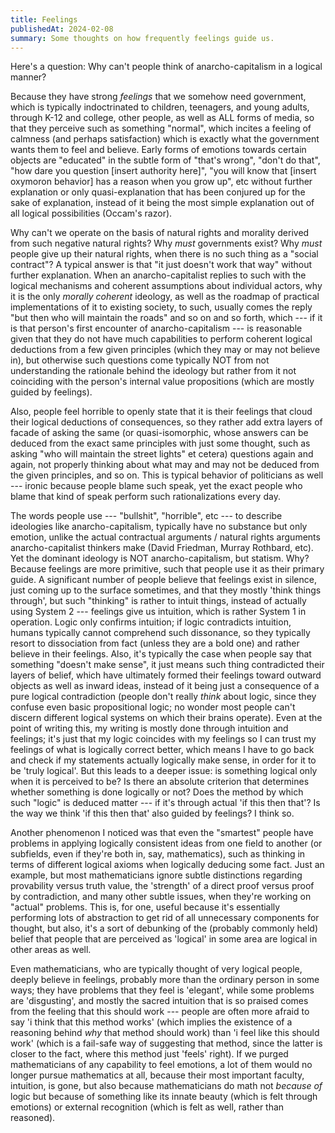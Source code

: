 ```yaml
---
title: Feelings
publishedAt: 2024-02-08
summary: Some thoughts on how frequently feelings guide us.
---
```


Here's a question: Why can't people think of anarcho-capitalism in a logical manner?

Because they have strong *feelings* that we somehow need government, which is typically indoctrinated to children, teenagers, and young adults, through K-12 and college, other people, as well as ALL forms of media, so that they perceive such as something "normal", which incites a feeling of calmness (and perhaps satisfaction) which is exactly what the government wants them to feel and believe. Early forms of emotions towards certain objects are "educated" in the subtle form of "that's wrong", "don't do that", "how dare you question [insert authority here]", "you will know that [insert oxymoron behavior] has a reason when you grow up", etc without further explanation or only quasi-explanation that has been conjured up for the sake of explanation, instead of it being the most simple explanation out of all logical possibilities (Occam's razor).

Why can't we operate on the basis of natural rights and morality derived from such negative natural rights? Why *must* governments exist? Why *must* people give up their natural rights, when there is no such thing as a "social contract"? A typical answer is that "it just doesn't work that way" without further explanation. When an anarcho-capitalist replies to such with the logical mechanisms and coherent assumptions about individual actors, why it is the only *morally coherent* ideology, as well as the roadmap of practical implementations of it to existing society, to such, usually comes the reply "but then who will maintain the roads" and so on and so forth, which --- if it is that person's first encounter of anarcho-capitalism --- is reasonable given that they do not have much capabilities to perform coherent logical deductions from a few given principles (which they may or may not believe in), but otherwise such questions come typically NOT from not understanding the rationale behind the ideology but rather from it not coinciding with the person's internal value propositions (which are mostly guided by feelings).

Also, people feel horrible to openly state that it is their feelings that cloud their logical deductions of consequences, so they rather add extra layers of facade of asking the same (or quasi-isomorphic, whose answers can be deduced from the exact same principles with just some thought, such as asking "who will maintain the street lights" et cetera) questions again and again, not properly thinking about what may and may not be deduced from the given principles, and so on. This is typical behavior of politicians as well --- ironic because people blame such speak, yet the exact people who blame that kind of speak perform such rationalizations every day.

The words people use --- "bullshit", "horrible", etc --- to describe ideologies like anarcho-capitalism, typically have no substance but only emotion, unlike the actual contractual arguments / natural rights arguments anarcho-capitalist thinkers make (David Friedman, Murray Rothbard, etc). Yet the dominant ideology is NOT anarcho-capitalism, but statism. Why? Because feelings are more primitive, such that people use it as their primary guide. A significant number of people believe that feelings exist in silence, just coming up to the surface sometimes, and that they mostly 'think things through', but such "thinking" is rather to intuit things, instead of actually using System 2 --- feelings give us intuition, which is rather System 1 in operation. Logic only confirms intuition; if logic contradicts intuition, humans typically cannot comprehend such dissonance, so they typically resort to dissociation from fact (unless they are a bold one) and rather believe in their feelings. Also, it's typically the case when people say that something "doesn't make sense", it just means such thing contradicted their layers of belief, which have ultimately formed their feelings toward outward objects as well as inward ideas, instead of it being just a consequence of a pure logical contradiction (people don't really *think* about logic, since they confuse even basic propositional logic; no wonder most people can't discern different logical systems on which their brains operate). Even at the point of writing this, my writing is mostly done through intuition and feelings; it's just that my logic coincides with my feelings so I can trust my feelings of what is logically correct better, which means I have to go back and check if my statements actually logically make sense, in order for it to be 'truly logical'. But this leads to a deeper issue: is something logical only when it is perceived to be? Is there an absolute criterion that determines whether something is done logically or not? Does the method by which such "logic" is deduced matter --- if it's through actual 'if this then that'? Is the way we think 'if this then that' also guided by feelings? I think so.

Another phenomenon I noticed was that even the "smartest" people have problems in applying logically consistent ideas from one field to another (or subfields, even if they're both in, say, mathematics), such as thinking in terms of different logical axioms when logically deducing some fact. Just an example, but most mathematicians ignore subtle distinctions regarding provability versus truth value, the 'strength' of a direct proof versus proof by contradiction, and many other subtle issues, when they're working on "actual" problems. This is, for one, useful because it's essentially performing lots of abstraction to get rid of all unnecessary components for thought, but also, it's a sort of debunking of the (probably commonly held) belief that people that are perceived as 'logical' in some area are logical in other areas as well.

Even mathematicians, who are typically thought of very logical people, deeply believe in feelings, probably more than the ordinary person in some ways; they have problems that they feel is 'elegant', while some problems are 'disgusting', and mostly the sacred intuition that is so praised comes from the feeling that this should work --- people are often more afraid to say 'i think that this method works' (which implies the existence of a reasoning behind *why* that method should work) than 'i feel like this should work' (which is a fail-safe way of suggesting that method, since the latter is closer to the fact, where this method just 'feels' right). If we purged mathematicians of any capability to feel emotions, a lot of them would no longer pursue mathematics at all, because their most important faculty, intuition, is gone, but also because mathematicians do math not *because of* logic but because of something like its innate beauty (which is felt through emotions) or external recognition (which is felt as well, rather than reasoned).
